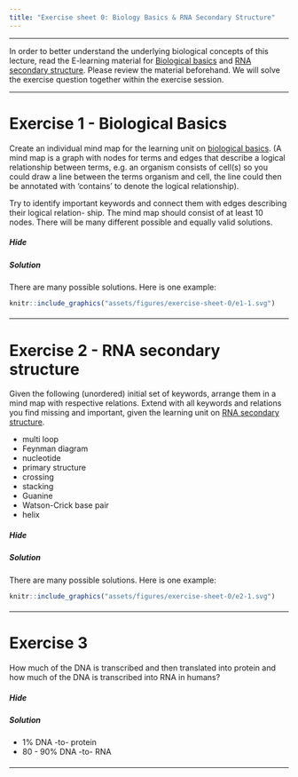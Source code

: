 ```yaml
---
title: "Exercise sheet 0: Biology Basics & RNA Secondary Structure"
---
```


---------------------------------

In order to better understand the underlying biological concepts of this lecture, read the E-learning
material for [Biological basics](https://ilias.uni-freiburg.de/goto.php?target=pg_162485_1537966&client_id=unifreiburg) and [RNA secondary structure](https://ilias.uni-freiburg.de/goto.php?target=pg_162407_1537953&client_id=unifreiburg). Please review the material beforehand.
We will solve the exercise question together within the exercise session.

---------------------------------

# Exercise 1 - Biological Basics

::: {.question data-latex=""}

Create an individual mind map for the learning unit on [biological basics](https://ilias.uni-freiburg.de/goto.php?target=pg_162485_1537966&client_id=unifreiburg). (A mind map is a graph
with nodes for terms and edges that describe a logical relationship between terms, e.g. an organism
consists of cell(s) so you could draw a line between the terms organism and cell, the line could then
be annotated with ‘contains’ to denote the logical relationship).

Try to identify important keywords and connect them with edges describing their logical relation-
ship. The mind map should consist of at least 10 nodes. There will be many different possible and
equally valid solutions.

:::


#### {.tabset}

##### Hide

##### Solution

::: {.answer data-latex=""}

There are many possible solutions. Here is one example:

```r
knitr::include_graphics("assets/figures/exercise-sheet-0/e1-1.svg")
```

:::

#### {-}

---------------------------------

# Exercise 2 - RNA secondary structure

::: {.question data-latex=""}

Given the following (unordered) initial set of keywords, arrange them in a mind map with respective
relations. Extend with all keywords and relations you find missing and important, given the learning
unit on [RNA secondary structure](https://ilias.uni-freiburg.de/goto.php?target=pg_162407_1537953&client_id=unifreiburg).

- multi loop
- Feynman diagram
- nucleotide
- primary structure
- crossing
- stacking
- Guanine
- Watson-Crick base pair
- helix

:::

#### {.tabset}

##### Hide

##### Solution

::: {.answer data-latex=""}

There are many possible solutions. Here is one example:

```r
knitr::include_graphics("assets/figures/exercise-sheet-0/e2-1.svg")
```

:::

#### {-}

---------------------------------

# Exercise 3


::: {.question data-latex=""}

How much of the DNA is transcribed and then translated into protein and how much of the DNA
is transcribed into RNA in humans?

:::

#### {.tabset}

##### Hide

##### Solution

::: {.answer data-latex=""}

- 1% DNA -to- protein
- 80 - 90% DNA -to- RNA

:::

#### {-}

-------------------------------------------

